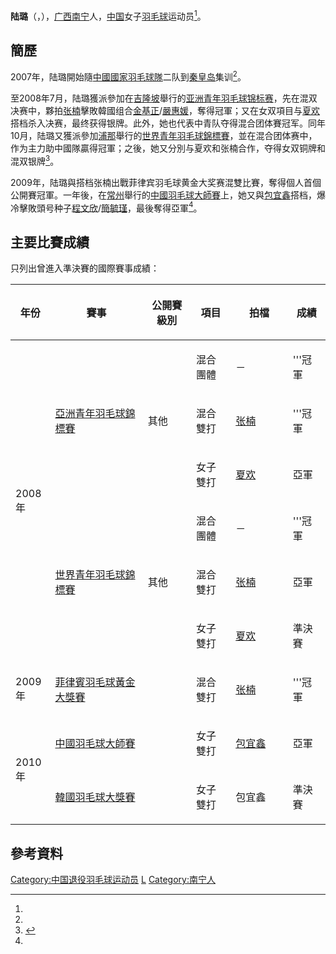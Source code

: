 {{noteTA|G1=Badminton}}
{{Infobox 羽球選手
| playername              = 陆璐
| image                   = 
| size                    = 
| caption                 = 
| birth_name              = 
| date_of_birth           = {{birth_date_and_age|1990|9|29}}<ref name="腾讯体育0804">{{cite news|title=羽毛球新人秀陆璐：向世界微笑 小花绽放时刻|url=http://www.jiaodong.net/news/system/2011/04/01/011196159.shtml|newspaper=《腾讯体育》|date=2011-04-01}}</ref>
| place_of_birth          = {{CHN}}[[广西省|广西省]][[南宁市|南宁市]]
| residence               =
| height                  = {{height|m=1.71}}<ref name="腾讯体育0804"/>
| weight                  = {{weight|kg=67}}<ref name="腾讯体育0804"/>
| handedness              = 右手<ref name="腾讯体育0804"/>
| country                 = {{CHN}}
| years_intldebut         =
| years_started           = 
| coach                   = 
| event                   = 女子双打、混合双打
| highest_ranking         = 第63位（女双-[[包宜鑫|包宜鑫]]）
| date_of_highest_ranking = 2010年9月15日 <ref name="ranking">[http://bwfcontent.tournamentsoftware.com/ranking/player.aspx?id=2936&player=109518 BWF World Ranking - Ranking of LU Lu (26937)]{{en}}</ref>
| current_ranking         = 沒有排名
| date_of_current_ranking = <ref>[http://bwfcontent.tournamentsoftware.com/ranking/category.aspx?id=2936&category=475 BWF World Ranking - BWF世界排名榜 (1/12/2012) - Women's doubles]{{en}}</ref><ref>[http://bwfcontent.tournamentsoftware.com/ranking/category.aspx?id=2936&category=476 BWF World Ranking - BWF世界排名榜 (1/12/2012) - Mixed doubles]{{en}}</ref>
| played                  = 9勝–10負（女双）<br/>8勝–5負（混双）
| titles                  = 
| bwf_profile             = 48C44FB2-E735-42F1-8314-9991D5CE70CC
| bwf_id                  = 26937
| updated                 = 2012年1月15日
}}
{{MedalTableTop}}
{{MedalSport | 女子[[羽毛球|羽毛球]]}}
{{MedalCountry | {{CHN}}}}
{{MedalCompetition | [[世界青年羽毛球錦標賽|世界青年羽毛球錦標賽]]}}
{{MedalGold| [[2008年世界青年羽毛球錦標賽|2008年 浦那]] | 混合團體 }}
{{MedalSilver| [[2008年世界青年羽毛球錦標賽|2008年 浦那]] | 混合雙打 }}
{{MedalBronze| [[2008年世界青年羽毛球錦標賽|2008年 浦那]] | 女子雙打 }}
{{MedalCompetition | [[亞洲青年羽毛球錦標賽|亞洲青年羽毛球錦標賽]]}}
{{MedalGold| [[2008年亞洲青年羽毛球錦標賽|2008年 吉隆坡]] | 混合雙打 }}
{{MedalGold| [[2008年亞洲青年羽毛球錦標賽|2008年 吉隆坡]] | 混合團體 }}
{{MedalSilver| [[2008年亞洲青年羽毛球錦標賽|2008年 吉隆坡]] | 女子雙打 }}
{{MedalBottom}}
'''陆璐'''（{{lang|en|'''LU Lu'''}}，{{bd|1990年|9月29日|catIdx=L陆}}），[[广西|广西]][[南宁|南宁]]人，[[中国|中国]]女子[[羽毛球|羽毛球]]运动员<ref name="腾讯体育0804"/>。

== 簡歷 ==
2007年，陆璐開始隨[[中國國家羽毛球隊|中國國家羽毛球隊]]二队到[[秦皇岛|秦皇岛]]集训<ref name="腾讯体育0804"/>。

至2008年7月，陆璐獲派參加在[[吉隆坡|吉隆坡]]舉行的[[2008年亚洲青年羽毛球锦标赛|亚洲青年羽毛球锦标赛]]，先在混双决赛中，夥拍[[张楠_(羽毛球运动员)|张楠]]擊敗韓國组合[[金基正|金基正]]/[[嚴惠媛|嚴惠媛]]，奪得冠軍；又在女双項目与[[夏欢|夏欢]]搭档杀入决赛，最终获得银牌。此外，她也代表中青队夺得混合团体賽冠军。同年10月，陆璐又獲派參加[[浦那|浦那]]舉行的[[2008年世界青年羽毛球錦標賽|世界青年羽毛球錦標賽]]，並在混合团体赛中，作为主力助中國隊贏得冠軍；之後，她又分別与夏欢和张楠合作，夺得女双铜牌和混双银牌<ref name="南宁日报">{{cite news|title=广西羽毛球队女双新人涌现 南宁陆璐才露尖尖角|url=http://www.nnrb.com.cn/News/09/03/27/NNNEWSQ77014T20090327NBYJLLF8J.html|newspaper=《南宁日报》|date=2009-03-27}}{{dead link|date=十一月 2017 |bot=InternetArchiveBot }}</ref>。

2009年，陆璐與搭档张楠出戰菲律宾羽毛球黄金大奖赛混雙比賽，奪得個人首個公開賽冠軍。一年後，在[[常州|常州]]舉行的[[中國羽毛球大師賽|中國羽毛球大師賽]]上，她又與[[包宜鑫|包宜鑫]]搭档，爆冷擊敗頭号种子[[程文欣|程文欣]]/[[簡毓瑾|簡毓瑾]]，最後奪得亞軍<ref name="腾讯体育0804"/>。

==主要比賽成績==
只列出曾進入準決賽的國際賽事成績：
{| class=wikitable style="text-align:center; font-size:small;" 
!width="50"|年份
!width="180"|賽事
!width="80"|公開賽級別
!width="60"|項目
!width="100"|拍檔
!width="50"|成績
|-
!rowspan="6"|2008年
|rowspan="3"|[[2008年亞洲青年羽毛球錦標賽|亞洲青年羽毛球錦標賽]]
|rowspan="3"|其他
|混合團體
|－
|bgcolor="gold"|'''冠軍
|-
|混合雙打
|[[张楠_(羽毛球运动员)|张楠]]
|bgcolor="gold"|'''冠軍
|-
|女子雙打
|[[夏欢|夏欢]]
|bgcolor="silver"|亞軍
|-
|rowspan="3"|[[2008年世界青年羽毛球錦標賽|世界青年羽毛球錦標賽]]
|rowspan="3"|其他
|混合團體
|－
|bgcolor="gold"|'''冠軍
|-
|混合雙打
|[[张楠_(羽毛球运动员)|张楠]]
|bgcolor="silver"|亞軍
|-
|女子雙打
|[[夏欢|夏欢]]
|bgcolor="#b8860b"|準決賽
|-
!rowspan="1"|2009年
|[[2009年菲律賓羽毛球黃金大獎賽|菲律賓羽毛球黃金大獎賽]]
|{{BWFGPG}}
|混合雙打
|[[张楠_(羽毛球运动员)|张楠]]
|bgcolor="gold"|'''冠軍
|-
!rowspan="2"|2010年
|[[2010年中國羽毛球大師賽|中國羽毛球大師賽]]
|{{BWFSS}}
|女子雙打
|[[包宜鑫|包宜鑫]]
|bgcolor="silver"|亞軍
|-
|[[2010年韓國羽毛球大獎賽|韓國羽毛球大獎賽]]
|{{BWFGP}}
|女子雙打
|包宜鑫
|bgcolor="#b8860b"|準決賽
|}
{{BWF賽事級別索引}}

==參考資料==
{{reflist}}

{{DEFAULTSORT:Lu Lu}}
[[Category:中国退役羽毛球运动员|Category:中国退役羽毛球运动员]]
[[Category:陆姓|L]]
[[Category:南宁人|Category:南宁人]]